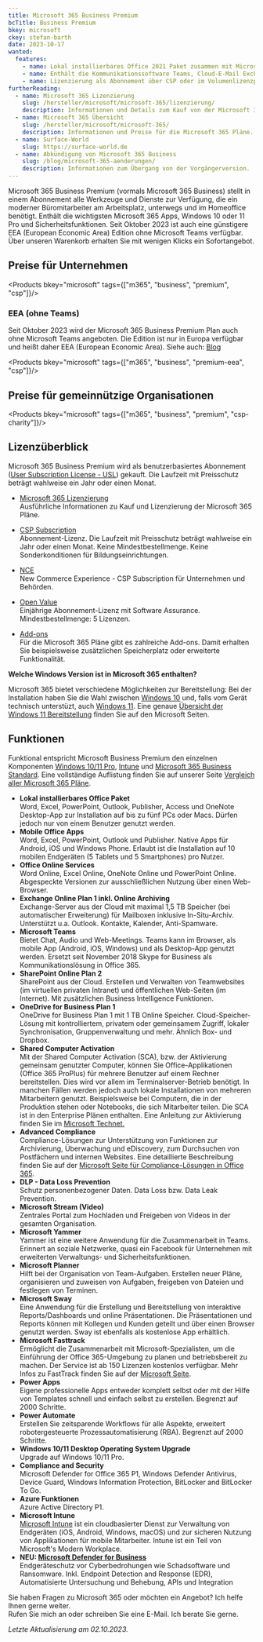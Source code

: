 ```yaml
---
title: Microsoft 365 Business Premium
bcTitle: Business Premium
bkey: microsoft
ckey: stefan-barth
date: 2023-10-17
wanted:
  features:
    - name: Lokal installierbares Office 2021 Paket zusammen mit Microsoft 365 Diensten und Windows 10/11
    - name: Enthält die Kommunikationssoftware Teams, Cloud-E-Mail Exchange Online und SharePoint Online für Dateiablage und -austausch
    - name: Lizenzierung als Abonnement über CSP oder im Volumenlizenzprogramm Open Value
furtherReading:
  - name: Microsoft 365 Lizenzierung
    slug: /hersteller/microsoft/microsoft-365/lizenzierung/
    description: Informationen und Details zum Kauf von der Microsoft 365 Pläne.
  - name: Microsoft 365 Übersicht
    slug: /hersteller/microsoft/microsoft-365/
    description: Informationen und Preise für die Microsoft 365 Pläne.
  - name: Surface-World
    slug: https://surface-world.de
  - name: Abkündigung von Microsoft 365 Business
    slug: /blog/microsoft-365-aenderungen/
    description: Informationen zum Übergang von der Vorgängerversion.
---
```




<Intro>

Microsoft 365 Business Premium (vormals Microsoft 365 Business) stellt in einem Abonnement alle Werkzeuge und Dienste zur Verfügung, die ein moderner Büromitarbeiter am Arbeitsplatz, unterwegs und im Homeoffice benötigt.
Enthält die wichtigsten Microsoft 365 Apps, Windows 10 oder 11 Pro und Sicherheitsfunktionen. Seit Oktober 2023 ist auch eine günstigere EEA (European Economic Area) Edition ohne Microsoft Teams verfügbar. Über unseren Warenkorb erhalten Sie mit wenigen Klicks ein Sofortangebot.


</Intro>

<TOC />


## Preise für Unternehmen

<Products bkey="microsoft" tags={["m365", "business", "premium", "csp"]}/>


### EEA (ohne Teams)

Seit Oktober 2023 wird der Microsoft 365 Business Premium Plan auch ohne Microsoft Teams angeboten. Die Edition ist nur in Europa verfügbar und heißt daher EEA (European Economic Area).
Siehe auch: [Blog](/blog/microsoft-teams-nicht-mehr-bestandteil-von-microsoft-365-enterprise/)

<Products bkey="microsoft" tags={["m365", "business", "premium-eea", "csp"]}/>


## Preise für gemeinnützige Organisationen

<Products bkey="microsoft" tags={["m365", "business", "premium", "csp-charity"]}/>



## Lizenzüberblick

Microsoft 365 Business Premium wird als benutzerbasiertes Abonnement ([User Subscription License - USL](/hersteller/microsoft/microsoft-365/lizenzierung/#user-subscription-license-usl)) gekauft. Die Laufzeit mit Preisschutz beträgt wahlweise ein Jahr oder einen Monat.

<ArrowList>

- [Microsoft 365 Lizenzierung](/hersteller/microsoft/microsoft-365/lizenzierung/)<br />
  Ausführliche Informationen zu Kauf und Lizenzierung der Microsoft 365 Pläne.

- [CSP Subscription](/hersteller/microsoft/csp/)<br />
  Abonnement-Lizenz. Die Laufzeit mit Preisschutz beträgt wahlweise ein Jahr oder einen Monat. Keine Mindestbestellmenge. Keine Sonderkonditionen für Bildungseinrichtungen.

- [NCE](/hersteller/microsoft/microsoft-365/lizenzierung/#new-commerce-experience-nce)<br />
  New Commerce Experience - CSP Subscription für Unternehmen und Behörden.

- [Open Value](/hersteller/microsoft/open-value/)<br />
  Einjährige Abonnement-Lizenz mit Software Assurance. Mindestbestellmenge: 5 Lizenzen.

- [Add-ons](/hersteller/microsoft/microsoft-365/add-ons/)<br />
  Für die Microsoft 365 Pläne gibt es zahlreiche Add-ons. Damit erhalten Sie beispielsweise zusätzlichen Speicherplatz oder erweiterte Funktionalität.

</ArrowList>


<Info>

**Welche Windows Version ist in Microsoft 365 enthalten?**

Microsoft 365 bietet verschiedene Möglichkeiten zur Bereitstellung: Bei der Installation haben Sie die Wahl zwischen [Windows 10](/hersteller/microsoft/windows/) und, falls vom Gerät technisch unterstüzt, auch [Windows 11](/hersteller/microsoft/windows/).
Eine genaue [Übersicht der Windows 11 Bereitstellung](https://learn.microsoft.com/de-de/windows/whats-new/windows-11-plan) finden Sie auf den Microsoft Seiten.

</Info>


## Funktionen

Funktional entspricht Microsoft Business Premium den einzelnen Komponenten [Windows 10/11 Pro](/hersteller/microsoft/windows/pro/), [Intune](/hersteller/microsoft/intune/) und [Microsoft 365 Business Standard](/hersteller/microsoft/microsoft-365/business-standard/).
Eine vollständige Auflistung finden Sie auf unserer Seite [Vergleich aller Microsoft 365 Pläne](/hersteller/microsoft/microsoft-365/vergleich-aller-microsoft-365-plaene/).


<ArrowList>

- **Lokal installierbares Office Paket**<br />
  Word, Excel, PowerPoint, Outlook, Publisher, Access und OneNote Desktop-App zur Installation auf bis zu fünf PCs oder Macs. Dürfen jedoch nur von einem Benutzer genutzt werden.
- **Mobile Office Apps**<br />
  Word, Excel, PowerPoint, Outlook und Publisher. Native Apps für Android, iOS und Windows Phone. Erlaubt ist die Installation auf 10 mobilen Endgeräten (5 Tablets und 5 Smartphones) pro Nutzer.
- **Office Online Services**<br />
  Word Online, Excel Online, OneNote Online und PowerPoint Online. Abgespeckte Versionen zur ausschließlichen Nutzung über einen Web-Browser.
- **Exchange Online Plan 1 inkl. Online Archiving**<br />
  Exchange-Server aus der Cloud mit maximal 1,5 TB Speicher (bei automatischer Erweiterung) für Mailboxen inklusive In-Situ-Archiv. Unterstützt u.a. Outlook. Kontakte, Kalender, Anti-Spamware.
- **Microsoft Teams**<br />
  Bietet Chat, Audio und Web-Meetings. Teams kann im Browser, als mobile App (Android, iOS, Windows) und als Desktop-App genutzt werden. Ersetzt seit November 2018 Skype for Business als Kommunikationslösung in Office 365.
- **SharePoint Online Plan 2**<br />
  SharePoint aus der Cloud. Erstellen und Verwalten von Teamwebsites (im virtuellen privaten Intranet) und öffentlichen Web-Seiten (im Internet). Mit zusätzlichen Business Intelligence Funktionen.
- **OneDrive for Business Plan 1**<br />
  OneDrive for Business Plan 1 mit 1 TB Online Speicher. Cloud-Speicher-Lösung mit kontrolliertem, privatem oder gemeinsamem Zugriff, lokaler Synchronisation, Gruppenverwaltung und mehr. Ähnlich Box- und Dropbox.
- **Shared Computer Activation**<br />
  Mit der Shared Computer Activation (SCA), bzw. der Aktivierung gemeinsam genutzter Computer, können Sie Office-Applikationen (Office 365 ProPlus) für mehrere Benutzer auf einem Rechner bereitstellen. Dies wird vor allem im Terminalserver-Betrieb benötigt. In manchen Fällen werden jedoch auch lokale Installationen von mehreren Mitarbeitern genutzt. Beispielsweise bei Computern, die in der Produktion stehen oder Notebooks, die sich Mitarbeiter teilen. Die SCA ist in den Enterprise Plänen enthalten. Eine Anleitung zur Aktivierung finden Sie im [Microsoft Technet.](https://learn.microsoft.com/en-us/deployoffice/overview-shared-computer-activation)
- **Advanced Compliance**<br />
  Compliance-Lösungen zur Unterstützung von Funktionen zur Archivierung, Überwachung und eDiscovery, zum Durchsuchen von Postfächern und internen Websites. Eine detaillierte Beschreibung finden Sie auf der <a href="https://www.microsoft.com/de-de/security" target="_blank">Microsoft Seite für Compliance-Lösungen in Office 365</a>.
- **DLP - Data Loss Prevention**<br />
  Schutz personenbezogener Daten. Data Loss bzw. Data Leak Prevention.
- **Microsoft Stream (Video)**<br />
  Zentrales Portal zum Hochladen und Freigeben von Videos in der gesamten Organisation.
- **Microsoft Yammer**<br />
  Yammer ist eine weitere Anwendung für die Zusammenarbeit in Teams. Erinnert an soziale Netzwerke, quasi ein Facebook für Unternehmen mit erweiterten Verwaltungs- und Sicherheitsfunktionen.
- **Microsoft Planner**<br />
  Hilft bei der Organisation von Team-Aufgaben. Erstellen neuer Pläne, organisieren und zuweisen von Aufgaben, freigeben von Dateien und festlegen von Terminen.
- **Microsoft Sway**<br />
  Eine Anwendung für die Erstellung und Bereitstellung von interaktive Reports/Dashboards und online Präsentationen. Die Präsentationen und Reports können mit Kollegen und Kunden geteilt und über einen Browser genutzt werden. Sway ist ebenfalls als kostenlose App erhältlich.
- **Microsoft Fasttrack**<br />
  Ermöglicht die Zusammenarbeit mit Microsoft-Spezialisten, um die Einführung der Office 365-Umgebung zu planen und betriebsbereit zu machen. Der Service ist ab 150 Lizenzen kostenlos verfügbar. Mehr Infos zu FastTrack finden Sie auf der <a href="https://www.microsoft.com/de-de/fasttrack?rtc=1" target="_blank">Microsoft Seite</a>.
- **Power Apps**<br />
  Eigene professionelle Apps entweder komplett selbst oder mit der Hilfe von Templates schnell und einfach selbst zu erstellen. Begrenzt auf 2000 Schritte.
- **Power Automate**<br />
  Erstellen Sie zeitsparende Workflows für alle Aspekte, erweitert robotergesteuerte Prozessautomatisierung (RBA). Begrenzt auf 2000 Schritte.
- **Windows 10/11 Desktop Operating System Upgrade**<br />
  Upgrade auf Windows 10/11 Pro.
- **Compliance and Security**<br />
  Microsoft Defender for Office 365 P1, Windows Defender Antivirus, Device Guard, Windows Information Protection, BitLocker and BitLocker To Go.
- **Azure Funktionen**<br />
  Azure Active Directory P1.
- **Microsoft Intune**<br />
  [Microsoft Intune](/hersteller/microsoft/intune/) ist ein cloudbasierter Dienst zur Verwaltung von Endgeräten (iOS, Android, Windows, macOS) und zur sicheren Nutzung von Applikationen für mobile Mitarbeiter. Intune ist ein Teil von Microsoft's Modern Workplace.
- **NEU: [Microsoft Defender for Business](/hersteller/microsoft/microsoft-365/defender/business/)**<br />
  Endgeräteschutz vor Cyberbedrohungen wie Schadsoftware und Ransomware. Inkl. Endpoint Detection and Response (EDR), Automatisierte Untersuchung und Behebung, APIs und Integration

</ArrowList>


<GetInTouch theme="light">

Sie haben Fragen zu Microsoft 365 oder möchten ein Angebot? Ich helfe Ihnen gerne weiter.<br />
Rufen Sie mich an oder schreiben Sie eine E-Mail. Ich berate Sie gerne.

</GetInTouch>

_Letzte Aktualisierung am 02.10.2023._
